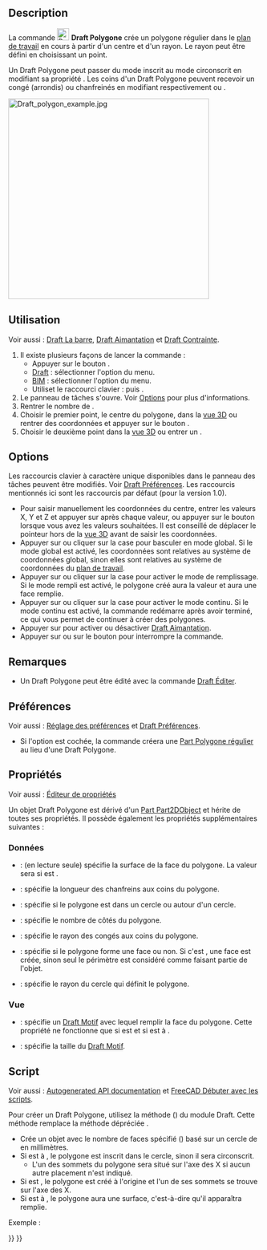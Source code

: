 <languages/>

{{Docnav/fr
|[[Draft_Rectangle/fr|Rectangle]]
|[[Draft_BSpline/fr|B-spline]]
|[[Draft_Workbench/fr|Atelier Draft]]
|IconL=Draft_Rectangle.svg
|IconR=Draft_BSpline.svg
|IconC=Workbench_Draft.svg
}}

{{GuiCommand/fr
|Name=Draft Polygon
|Name/fr=Draft Polygone
|MenuLocation=Draft : Formes → Polygone<br><br>BIM : Formes 2D → Polygone
|Workbenches=[[Draft_Workbench/fr|Draft]], [[BIM_Workbench/fr|BIM]]
|Shortcut={{KEY|P}} {{KEY|G}}
|Version=0.7
}}

==Description== 

La commande [[Image:Draft_Polygon.svg|24px]] '''Draft Polygone''' crée un polygone régulier dans le [[Draft_SelectPlane/fr|plan de travail]] en cours à partir d'un centre et d'un rayon. Le rayon peut être défini en choisissant un point.

Un Draft Polygone peut passer du mode inscrit au mode circonscrit en modifiant sa propriété {{PropertyData|Draw Mode}}. Les coins d'un Draft Polygone peuvent recevoir un congé (arrondis) ou chanfreinés en modifiant respectivement {{PropertyData|Fillet Radius}} ou {{PropertyData|Chamfer Size}}.

[[Image:Draft_polygon_example.jpg|400px]]
{{Caption|Polygone régulier défini par deux points, le centre et le rayon}}

<span id="Usage"></span>
==Utilisation== 

Voir aussi : [[Draft_Tray/fr|Draft La barre]], [[Draft_Snap/fr|Draft Aimantation]] et [[Draft_Constrain/fr|Draft Contrainte]].

# Il existe plusieurs façons de lancer la commande :
#* Appuyer sur le bouton {{Button|[[Image:Draft_Polygon.svg|16px]] [[Draft_Polygon/fr|Polygone]]}}.
#* [[Draft_Workbench/fr|Draft]] : sélectionner l'option {{MenuCommand|Formes → [[Image:Draft_Polygon.svg|16px]] Polygone}} du menu.
#* [[BIM_Workbench/fr|BIM]] : sélectionner l'option {{MenuCommand|Formes 2D → [[Image:Draft_Polygon.svg|16px]] Polygone}} du menu.
#* Utiliset le raccourci clavier : {{KEY|P}} puis {{KEY|G}}.
# Le panneau de tâches {{MenuCommand|Polygone}} s'ouvre. Voir [[#Options|Options]] pour plus d'informations.
# Rentrer le nombre de {{MenuCommand|Côtés}}.
# Choisir le premier point, le centre du polygone, dans la [[3D_view/fr|vue 3D]] ou rentrer des coordonnées et appuyer sur le bouton {{Button|[[Image:Draft_AddPoint.svg|16px]] Entrer un point}}.
# Choisir le deuxième point dans la [[3D_view/fr|vue 3D]] ou entrer un {{MenuCommand|Rayon}}.

==Options==

Les raccourcis clavier à caractère unique disponibles dans le panneau des tâches peuvent être modifiés. Voir [[Draft_Preferences/fr|Draft Préférences]]. Les raccourcis mentionnés ici sont les raccourcis par défaut (pour la version 1.0).

<div class="mw-translate-fuzzy">
* Pour saisir manuellement les coordonnées du centre, entrer les valeurs X, Y et Z et appuyer sur {{KEY|Entrée}} après chaque valeur, ou appuyer sur le bouton {{Button|[[Image:Draft_AddPoint.svg|16px]] Entrer un point}} lorsque vous avez les valeurs souhaitées. Il est conseillé de déplacer le pointeur hors de la [[3D_view/fr|vue 3D]] avant de saisir les coordonnées.
* Appuyer sur {{KEY|G}} ou cliquer sur la case {{MenuCommand|Global}} pour basculer en mode global. Si le mode global est activé, les coordonnées sont relatives au système de coordonnées global, sinon elles sont relatives au système de coordonnées du [[Draft_SelectPlane/fr|plan de travail]].
* Appuyer sur {{KEY|F}} ou cliquer sur la case {{MenuCommand|Remplir}} pour activer le mode de remplissage. Si le mode rempli est activé, le polygone créé aura la valeur {{PropertyData|Make Face}} {{TRUE}} et aura une face remplie.
* Appuyer sur {{KEY|N}} ou cliquer sur la case {{MenuCommand|Continuer}} pour activer le mode continu. Si le mode continu est activé, la commande redémarre après avoir terminé, ce qui vous permet de continuer à créer des polygones.
* Appuyer sur {{KEY|S}} pour activer ou désactiver [[Draft_Snap/fr|Draft Aimantation]].
* Appuyer sur {{KEY|Échap}} ou sur le bouton {{Button|Fermer}} pour interrompre la commande.
</div>

<span id="Notes"></span>
==Remarques==

* Un Draft Polygone peut être édité avec la commande [[Draft_Edit/fr|Draft Éditer]].

<span id="Preferences"></span>
==Préférences==

Voir aussi : [[Preferences_Editor/fr|Réglage des préférences]] et [[Draft_Preferences/fr|Draft Préférences]].

* Si l'option {{MenuCommand|Édition → Préférences... → Draft → Général → Créer des primitives Part si possible}} est cochée, la commande créera une [[Part_RegularPolygon/fr|Part Polygone régulier]] au lieu d'une Draft Polygone.

<span id="Properties"></span>
==Propriétés==

Voir aussi : [[Property_editor/fr|Éditeur de propriétés]]

Un objet Draft Polygone est dérivé d'un [[Part_Part2DObject/fr|Part Part2DObject]] et hérite de toutes ses propriétés. Il possède également les propriétés supplémentaires suivantes :

<span id="Data"></span>
===Données===

{{TitleProperty|Draft}}

* {{PropertyData|Area|Area}} : (en lecture seule) spécifie la surface de la face du polygone. La valeur sera {{value|0.0}} si {{PropertyData|Make Face}} est {{FALSE}}.
* {{PropertyData|Chamfer Size|Length}} : spécifie la longueur des chanfreins aux coins du polygone.
* {{PropertyData|Draw Mode|Enumeration}} : spécifie si le polygone est {{value|inscrit}} dans un cercle ou {{value|circonscrit}} autour d'un cercle.
* {{PropertyData|Faces Number|Integer}} : spécifie le nombre de côtés du polygone.
* {{PropertyData|Fillet Radius|Length}} : spécifie le rayon des congés aux coins du polygone.
* {{PropertyData|Make Face|Bool}} : spécifie si le polygone forme une face ou non. Si c'est {{TRUE}}, une face est créée, sinon seul le périmètre est considéré comme faisant partie de l'objet.
* {{PropertyData|Radius|Length}} : spécifie le rayon du cercle qui définit le polygone.

<span id="View"></span>
=== Vue ===

{{TitleProperty|Draft}}

* {{PropertyView|Pattern|Enumeration}}: spécifie un [[Draft_Pattern/fr|Draft Motif]] avec lequel remplir la face du polygone. Cette propriété ne fonctionne que si {{PropertyData|Make Face}} est {{TRUE}} et si {{PropertyData|Make Face}} est à {{value|Flat Lines}}.
* {{PropertyView|Pattern Size|Float}}: spécifie la taille du [[Draft_Pattern/fr|Draft Motif]].

<span id="Scripting"></span>
==Script==

Voir aussi : [https://freecad.github.io/SourceDoc/ Autogenerated API documentation] et [[FreeCAD_Scripting_Basics/fr|FreeCAD Débuter avec les scripts]].

Pour créer un Draft Polygone, utilisez la méthode {{incode|make_polygon}} ({{Version/fr|0.19}}) du module Draft. Cette méthode remplace la méthode dépréciée {{incode|makePolygon}}.

{{Code|code=
polygon = make_polygon(nfaces, radius=1, inscribed=True, placement=None, face=None, support=None)
}}
* Crée un objet {{incode|polygon}} avec le nombre de faces spécifié ({{incode|nfaces}}) basé sur un cercle de {{incode|radius}} en millimètres.
* Si {{incode|inscribed}} est à {{incode|True}}, le polygone est inscrit dans le cercle, sinon il sera circonscrit.
** L'un des sommets du polygone sera situé sur l'axe des X si aucun autre placement n'est indiqué.
* Si {{incode|placement}} est {{incode|None}}, le polygone est créé à l'origine et l'un de ses sommets se trouve sur l'axe des X.
* Si {{incode|face}} est à {{incode|True}}, le polygone aura une surface, c'est-à-dire qu'il apparaîtra remplie.

Exemple :
{{Code|code=
import FreeCAD as App
import Draft

doc = App.newDocument()

polygon1 = Draft.make_polygon(4, radius=500)
polygon2 = Draft.make_polygon(5, radius=750)

zaxis = App.Vector(0, 0, 1)
p3 = App.Vector(1000, 1000, 0)
place3 = App.Placement(p3, App.Rotation(zaxis, 90))

Polygon3 = Draft.make_polygon(6, radius=1450, placement=place3)

doc.recompute()
}}


{{Docnav/fr
|[[Draft_Rectangle/fr|Rectangle]]
|[[Draft_BSpline/fr|B-spline]]
|[[Draft_Workbench/fr|Atelier Draft]]
|IconL=Draft_Rectangle.svg
|IconR=Draft_BSpline.svg
|IconC=Workbench_Draft.svg
}}

{{Draft Tools navi{{#translation:}}}}
{{Userdocnavi{{#translation:}}}}